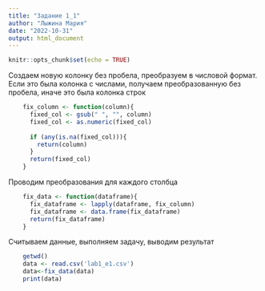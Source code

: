 ---
title: "Задание 1_1"
author: "Лыжина Мария"
date: "2022-10-31"
output: html_document
---

```{r setup, include=FALSE}
knitr::opts_chunk$set(echo = TRUE)
```

Создаем новую колонку без пробела, преобразуем в числовой формат. Если это была колонка с числами, получаем преобразованную без пробела, иначе это была колонка строк
```{r echo=TRUE, error=FALSE, message=FALSE, warning=FALSE, include=TRUE}
    fix_column <- function(column){
      fixed_col <- gsub(" ", "", column)
      fixed_col <- as.numeric(fixed_col)
      
      if (any(is.na(fixed_col))){
        return(column)
      }
      return(fixed_col)
    }
```

Проводим преобразования для каждого столбца
```{r echo=TRUE, error=FALSE, message=FALSE, warning=FALSE, include=TRUE}
    fix_data <- function(dataframe){
      fix_dataframe <- lapply(dataframe, fix_column)
      fix_dataframe <- data.frame(fix_dataframe)
      return(fix_dataframe)
    }
```
Считываем данные, выполняем задачу, выводим результат
```{r echo=TRUE, error=FALSE, message=FALSE, warning=FALSE, include=TRUE}
    getwd()
    data <- read.csv('lab1_e1.csv')
    data<-fix_data(data)
    print(data)
```




